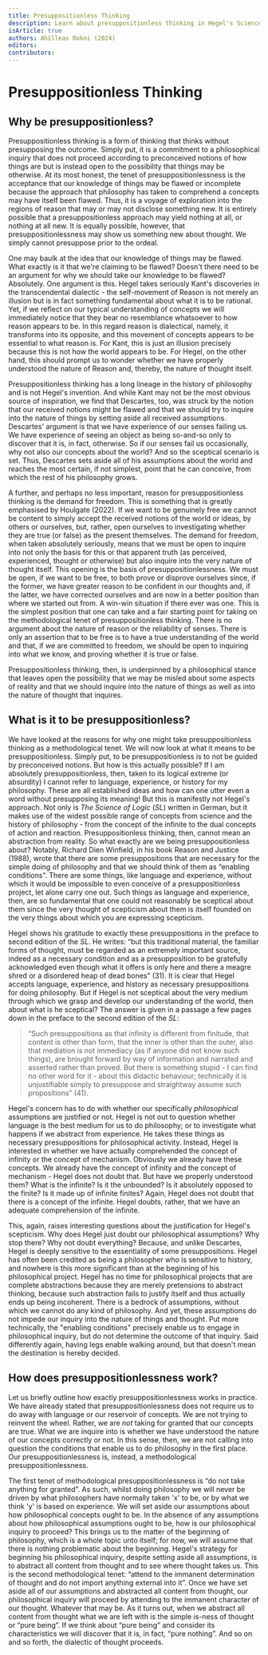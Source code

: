 ```yaml
---
title: Presuppositionless Thinking
description: Learn about presuppositionless thinking in Hegel's Science of Logic
isArticle: true
authors: Ahilleas Rokni (2024)
editors:
contributors:
---
```


# Presuppositionless Thinking

## Why be presuppositionless?

Presuppositionless thinking is a form of thinking that thinks without
presupposing the outcome. Simply put, it is a commitment to a philosophical
inquiry that does not proceed according to preconceived notions of how things
are but is instead open to the possibility that things may be otherwise. At its
most honest, the tenet of presuppositionlessness is the acceptance that our
knowledge of things may be flawed or incomplete because the approach that
philosophy has taken to comprehend a concepts may have itself been flawed. Thus,
it is a voyage of exploration into the regions of reason that may or may not
disclose something new. It is entirely possible that a presuppositionless
approach may yield nothing at all, or nothing at all new. It is equally
possible, however, that presuppositionlessness may show us something new about
thought. We simply cannot presuppose prior to the ordeal.

One may baulk at the idea that our knowledge of things may be flawed. What
exactly is it that we're claiming to be flawed? Doesn't there need to be an
argument for why we should take our knowledge to be flawed? Absolutely. One
argument is this. Hegel takes seriously Kant's discoveries in the transcendental
dialectic - the self-movement of Reason is not merely an illusion but is in fact
something fundamental about what it is to be rational. Yet, if we reflect on our
typical understanding of concepts we will immediately notice that they bear no
resemblance whatsoever to how reason appears to be. In this regard reason is
dialectical, namely, it transforms into its opposite, and this movement of
concepts appears to be essential to what reason is. For Kant, this is just an
illusion precisely because this is not how the world appears to be. For Hegel,
on the other hand, this should prompt us to wonder whether we have properly
understood the nature of Reason and, thereby, the nature of thought itself.

Presuppositionless thinking has a long lineage in the history of philosophy and
is not Hegel's invention. And while Kant may not be the most obvious source of
inspiration, we find that Descartes, too, was struck by the notion that our
received notions might be flawed and that we should try to inquire into the
nature of things by setting aside all received assumptions. Descartes' argument
is that we have experience of our senses failing us. We have experience of
seeing an object as being so-and-so only to discover that it is, in fact,
otherwise. So if our senses fail us occasionally, why not also our concepts
about the world? And so the sceptical scenario is set. Thus, Descartes sets
aside all of his assumptions about the world and reaches the most certain, if
not simplest, point that he can conceive, from which the rest of his philosophy
grows.

A further, and perhaps no less important, reason for presuppositionless thinking
is the demand for freedom. This is something that is greatly emphasised by
Houlgate (2022). If we want to be genuinely free we cannot be content to simply
accept the received notions of the world or ideas, by others or ourselves, but,
rather, open ourselves to investigating whether they are true (or false) as the
present themselves. The demand for freedom, when taken absolutely seriously,
means that we must be open to inquire into not only the basis for this or that
apparent truth (as perceived, experienced, thought or otherwise) but also
inquire into the very nature of thought itself. This opening is the basis of
presuppositionlessness. We must be open, if we want to be free, to both prove or
disprove ourselves since, if the former, we have greater reason to be confident
in our thoughts and, if the latter, we have corrected ourselves and are now in a
better position than where we started out from. A win-win situation if there
ever was one. This is the simplest position that one can take and a fair
starting point for taking on the methodological tenet of presuppositionless
thinking. There is no argument about the nature of reason or the reliability of
senses. There is only an assertion that to be free is to have a true
understanding of the world and that, if we are committed to freedom, we should
be open to inquiring into what we know, and proving whether it is true or false.

Presuppositionless thinking, then, is underpinned by a philosophical stance that
leaves open the possibility that we may be misled about some aspects of reality
and that we should inquire into the nature of things as well as into the nature
of thought that inquires.

## What is it to be presuppositionless?

We have looked at the reasons for why one might take presuppositionless thinking
as a methodological tenet. We will now look at what it means to be
presuppositionless. Simply put, to be presuppositionless is to not be guided by
preconceived notions. But how is this actually possible? If I am absolutely
presuppositionless, then, taken to its logical extreme (or absurdity) I cannot
refer to language, experience, or history for my philosophy. These are all
established ideas and how can one utter even a word without presupposing its
meaning! But this is manifestly not Hegel's approach. Not only is _The Science
of Logic_ (_SL_) written in German, but it makes use of the widest possible
range of concepts from science and the history of philosophy - from the concept
of the infinite to the dual concepts of action and reaction. Presuppositionless
thinking, then, cannot mean an abstraction from reality. So what exactly are we
being presuppositionless about? Notably, Richard Dien Winfield, in his book
Reason and Justice (1988), wrote that there are some presuppositions that are
necessary for the simple doing of philosophy and that we should think of them as
“enabling conditions”. There are some things, like language and experience,
without which it would be impossible to even conceive of a presuppositionless
project, let alone carry one out. Such things as language and experience, then,
are so fundamental that one could not reasonably be sceptical about them since
the very thought of scepticism about them is itself founded on the very things
about which you are expressing scepticism.

Hegel shows his gratitude to exactly these presuppositions in the preface to
second edition of the _SL_. He writes: “but this traditional material, the
familiar forms of thought, must be regarded as an extremely important source,
indeed as a necessary condition and as a presupposition to be gratefully
acknowledged even though what it offers is only here and there a meagre shred or
a disordered heap of dead bones” (31). It is clear that Hegel accepts language,
experience, and history as necessary presuppositions for doing philosophy. But
if Hegel is not sceptical about the very medium through which we grasp and
develop our understanding of the world, then about what is he sceptical? The
answer is given in a passage a few pages down in the preface to the second
edition of the _SL_:

> “Such presuppositions as that infinity is different from finitude, that
> content is other than form, that the inner is other than the outer, also that
> mediation is not immediacy (as if anyone did not know such things), are
> brought forward by way of information and narrated and asserted rather than
> proved. But there is something stupid - I can find no other word for it -
> about this didactic behaviour; technically it is unjustifiable simply to
> presuppose and straightway assume such propositions” (41).

Hegel's concern has to do with whether our specifically _philosophical_
assumptions are justified or not. Hegel is not out to question whether language
is the best medium for us to do philosophy; or to investigate what happens if we
abstract from experience. He takes these things as necessary presuppositions for
philosophical activity. Instead, Hegel is interested in whether we have actually
comprehended the concept of infinity or the concept of mechanism. Obviously we
already have these concepts. We already have the concept of infinity and the
concept of mechanism - Hegel does not doubt that. But have we properly
understood them? What is the infinite? Is it the unbounded? Is it absolutely
opposed to the finite? Is it made up of infinite finites? Again, Hegel does not
doubt that there is a concept of the infinite. Hegel doubts, rather, that we
have an adequate comprehension of the infinite.

This, again, raises interesting questions about the justification for Hegel's
scepticism. Why does Hegel just doubt our philosophical assumptions? Why stop
there? Why not doubt everything? Because, and unlike Descartes, Hegel is deeply
sensitive to the essentiality of some presuppositions. Hegel has often been
credited as being a philosopher who is sensitive to history, and nowhere is this
more significant than at the beginning of his philosophical project. Hegel has
no time for philosophical projects that are complete abstractions because they
are merely pretensions to abstract thinking, because such abstraction fails to
justify itself and thus actually ends up being incoherent. There is a bedrock of
assumptions, without which we cannot do any kind of philosophy. And yet, these
assumptions do not impede our inquiry into the nature of things and thought. Put
more technically, the "enabling conditions" precisely enable us to engage in
philosophical inquiry, but do not determine the outcome of that inquiry. Said
differently again, having legs enable walking around, but that doesn't mean the
destination is hereby decided.

## How does presuppositionlessness work?

Let us briefly outline how exactly presuppositionlessness works in practice. We
have already stated that presuppositionlessness does not require us to do away
with language or our reservoir of concepts. We are not trying to reinvent the
wheel. Rather, we are _not_ taking for granted that our concepts are true. What
we are inquire into is whether we have understood the nature of our concepts
correctly or not. In this sense, then, we are not calling into question the
conditions that enable us to do philosophy in the first place. Our
presuppositionlessness is, instead, a methodological presuppositionlessness.

The first tenet of methodological presuppositionlessness is “do not take
anything for granted”. As such, whilst doing philosophy we will never be driven
by what philosophers have normally taken 'x' to be, or by what we think 'y' is
based on experience. We will set aside our assumptions about how philosophical
concepts ought to be. In the absence of any assumptions about how philosophical
assumptions ought to be, how is our philosophical inquiry to proceed? This
brings us to the matter of the beginning of philosophy, which is a whole topic
unto itself; for now, we will assume that there is nothing problematic about the
beginning. Hegel's strategy for beginning his philosophical inquiry, despite
setting aside all assumptions, is to abstract all content from thought and to
see where thought takes us. This is the second methodological tenet: “attend to
the immanent determination of thought and do not import anything external into
it”. Once we have set aside all of our assumptions and abstracted all content
from thought, our philosophical inquiry will proceed by attending to the
immanent character of our thought. Whatever that may be. As it turns out, when
we abstract all content from thought what we are left with is the simple is-ness
of thought or “pure being”. If we think about “pure being” and consider its
characteristics we will discover that it is, in fact, “pure nothing”. And so on
and so forth, the dialectic of thought proceeds.
